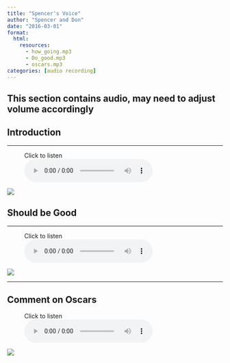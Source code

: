 ```yaml
---
title: "Spencer's Voice"
author: "Spencer and Don"
date: "2016-03-01"
format: 
  html:
    resources:
      - how_going.mp3
      - Do_good.mp3
      - oscars.mp3
categories: [audio recording]
---
```


::: callout-note
## This section contains audio, may need to adjust volume accordingly
:::

## Introduction

------------------------------------------------------------------------

<figure>

<figcaption>Click to listen</figcaption>

<audio controls src="how_going.mp3">

Your browser does not support the <code>audio</code> element.

</audio>

</figure>

![](tree.jpeg)

## Should be Good

------------------------------------------------------------------------

<figure>

<figcaption>Click to listen</figcaption>

<audio controls src="Do_good.mp3">

Your browser does not support the <code>audio</code> element.

</audio>

</figure>

![](mtn.jpeg)

------------------------------------------------------------------------

## Comment on Oscars

<figure>

<figcaption>Click to listen</figcaption>

<audio controls src="oscars.mp3">

Your browser does not support the <code>audio</code> element.

</audio>

</figure>

![](leaves.jpeg)

```{=html}
<script src="https://utteranc.es/client.js"
        repo="https://github.com/spencerirvinereed/blogComment"
        issue-term="pathname"
        theme="github-light"
        crossorigin="anonymous"
        async>
</script>
```
